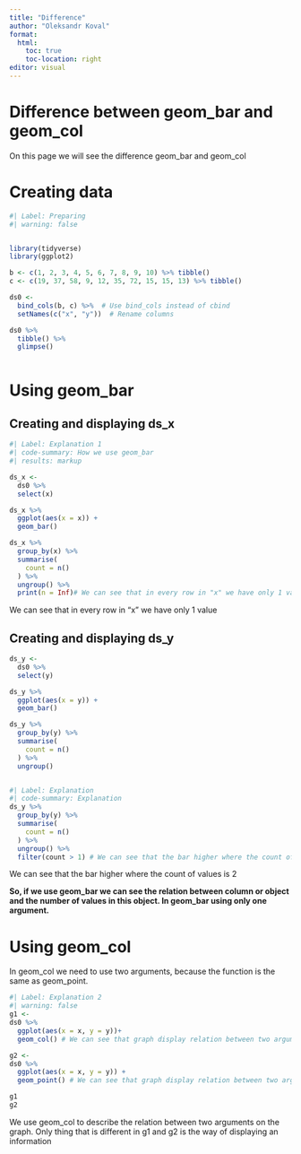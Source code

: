 ```yaml
---
title: "Difference"
author: "Oleksandr Koval"
format: 
  html: 
    toc: true
    toc-location: right
editor: visual
---
```


# Difference between geom_bar and geom_col

On this page we will see the difference geom_bar and geom_col

# Creating data

```r
#| Label: Preparing
#| warning: false


library(tidyverse)
library(ggplot2)

b <- c(1, 2, 3, 4, 5, 6, 7, 8, 9, 10) %>% tibble()
c <- c(19, 37, 58, 9, 12, 35, 72, 15, 15, 13) %>% tibble()

ds0 <- 
  bind_cols(b, c) %>%  # Use bind_cols instead of cbind
  setNames(c("x", "y"))  # Rename columns

ds0 %>% 
  tibble() %>% 
  glimpse()



```

# Using geom_bar

## Creating and displaying ds_x

```r
#| Label: Explanation 1
#| code-summary: How we use geom_bar
#| results: markup

ds_x <- 
  ds0 %>% 
  select(x)

ds_x %>% 
  ggplot(aes(x = x)) + 
  geom_bar()

ds_x %>% 
  group_by(x) %>% 
  summarise(
    count = n()
  ) %>% 
  ungroup() %>% 
  print(n = Inf)# We can see that in every row in "x" we have only 1 value
```

We can see that in every row in "x" we have only 1 value

## Creating and displaying ds_y

```r
ds_y <- 
  ds0 %>% 
  select(y)

ds_y %>% 
  ggplot(aes(x = y)) + 
  geom_bar()

ds_y %>% 
  group_by(y) %>% 
  summarise(
    count = n()
  ) %>% 
  ungroup() 



```

```r
#| Label: Explanation 
#| code-summary: Explanation
ds_y %>% 
  group_by(y) %>% 
  summarise(
    count = n()
  ) %>% 
  ungroup() %>% 
  filter(count > 1) # We can see that the bar higher where the count of values is 2
```

We can see that the bar higher where the count of values is 2

**So, if we use geom_bar we can see the relation between column or object and the number of values in this object. In geom_bar using only one argument.**

# Using geom_col

In geom_col we need to use two arguments, because the function is the same as geom_point.

```r
#| Label: Explanation 2
#| warning: false
g1 <- 
ds0 %>% 
  ggplot(aes(x = x, y = y))+
  geom_col() # We can see that graph display relation between two arguments: x and y. 

g2 <- 
ds0 %>% 
  ggplot(aes(x = x, y = y)) +
  geom_point() # We can see that graph display relation between two arguments: x and y

g1 
g2 
```

We use geom_col to describe the relation between two arguments on the graph. Only thing that is different in g1 and g2 is the way of displaying an information
